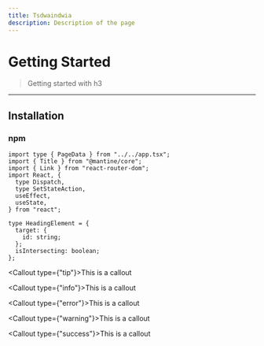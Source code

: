 ```yaml
---
title: Tsdwaindwia
description: Description of the page
---
```


# Getting Started

> Getting started with h3

---

## Installation

### npm


```tsx
import type { PageData } from "../../app.tsx";
import { Title } from "@mantine/core";
import { Link } from "react-router-dom";
import React, {
  type Dispatch,
  type SetStateAction,
  useEffect,
  useState,
} from "react";

type HeadingElement = {
  target: {
    id: string;
  };
  isIntersecting: boolean;
};
```

<Callout type={"tip"}>This is a callout</Callout>

<Callout type={"info"}>This is a callout</Callout>

<Callout type={"error"}>This is a callout</Callout>

<Callout type={"warning"}>This is a callout</Callout>

<Callout type={"success"}>This is a callout</Callout>

